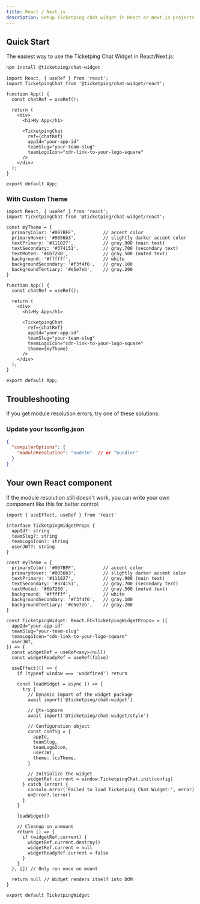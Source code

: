 ```yaml
---
title: React / Next.js
description: Setup Ticketping chat widget in React or Next.js projects
---
```


## Quick Start

The easiest way to use the Ticketping Chat Widget in React/Next.js:

```bash
npm install @ticketping/chat-widget
```

```tsx
import React, { useRef } from 'react';
import TicketpingChat from '@ticketping/chat-widget/react';

function App() {
  const chatRef = useRef();

  return (
    <div>
      <h1>My App</h1>
      
      <TicketpingChat
        ref={chatRef}
        appId="your-app-id"
        teamSlug="your-team-slug"
        teamLogoIcon="cdn-link-to-your-logo-square"
      />
    </div>
  );
}

export default App;
```


### With Custom Theme

```tsx
import React, { useRef } from 'react';
import TicketpingChat from '@ticketping/chat-widget/react';

const myTheme = {
  primaryColor: '#007BFF',          // accent color
  primaryHover: '#0056b3',          // slightly darker accent color
  textPrimary: '#111827',           // gray.900 (main text)
  textSecondary: '#374151',         // gray.700 (secondary text)
  textMuted: '#6b7280',             // gray.500 (muted text)
  background: '#ffffff',            // white
  backgroundSecondary: '#f3f4f6',   // gray.100
  backgroundTertiary: '#e5e7eb',    // gray.200
}

function App() {
  const chatRef = useRef();

  return (
    <div>
      <h1>My App</h1>
      
      <TicketpingChat
        ref={chatRef}
        appId="your-app-id"
        teamSlug="your-team-slug"
        teamLogoIcon="cdn-link-to-your-logo-square"
        theme={myTheme}
      />
    </div>
  );
}

export default App;
```

## Troubleshooting

If you get module resolution errors, try one of these solutions:

### Update your tsconfig.json

```json
{
  "compilerOptions": {
    "moduleResolution": "node16"  // or "bundler"
  }
}
```

## Your own React component

If the module resolution still doesn't work, you can write your own component like this for better control.

```tsx
import { useEffect, useRef } from 'react'

interface TicketpingWidgetProps {
  appId?: string
  teamSlug?: string
  teamLogoIcon?: string
  userJWT?: string
}

const myTheme = {
  primaryColor: '#007BFF',          // accent color
  primaryHover: '#0056b3',          // slightly darker accent color
  textPrimary: '#111827',           // gray.900 (main text)
  textSecondary: '#374151',         // gray.700 (secondary text)
  textMuted: '#6b7280',             // gray.500 (muted text)
  background: '#ffffff',            // white
  backgroundSecondary: '#f3f4f6',   // gray.100
  backgroundTertiary: '#e5e7eb',    // gray.200
}

const TicketpingWidget: React.FC<TicketpingWidgetProps> = ({
  appId="your-app-id"
  teamSlug="your-team-slug"
  teamLogoIcon="cdn-link-to-your-logo-square"
  userJWT,
}) => {
  const widgetRef = useRef<any>(null)
  const widgetReadyRef = useRef(false)

  useEffect(() => {
    if (typeof window === 'undefined') return

    const loadWidget = async () => {
      try {
        // Dynamic import of the widget package
        await import('@ticketping/chat-widget')

        // @ts-ignore
        await import('@ticketping/chat-widget/style')

        // Configuration object
        const config = {
          appId,
          teamSlug,
          teamLogoIcon,
          userJWT,
          theme: lcsTheme,
        }

        // Initialize the widget
        widgetRef.current = window.TicketpingChat.init(config)
      } catch (error) {
        console.error('Failed to load Ticketping Chat Widget:', error)
        onError?.(error)
      }
    }

    loadWidget()

    // Cleanup on unmount
    return () => {
      if (widgetRef.current) {
        widgetRef.current.destroy()
        widgetRef.current = null
        widgetReadyRef.current = false
      }
    }
  }, []) // Only run once on mount

  return null // Widget renders itself into DOM
}

export default TicketpingWidget
```
